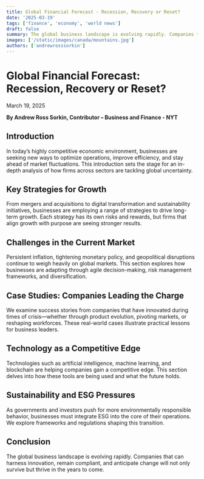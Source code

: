 ```yaml
---
title: Global Financial Forecast - Recession, Recovery or Reset?
date: '2025-03-19'
tags: ['finance', 'economy', 'world news']
draft: false
summary: The global business landscape is evolving rapidly. Companies that can harness innovation, remain compliant, and anticipate change will not only survive but thrive in the years to come.
images: ['/static/images/canada/mountains.jpg']
authors: ['andrewrosssorkin']
---
```


# Global Financial Forecast: Recession, Recovery or Reset?

March 19, 2025

**By Andrew Ross Sorkin, Contributor – Business and Finance - NYT**

## Introduction

In today’s highly competitive economic environment, businesses are seeking new ways to optimize operations, improve efficiency, and stay ahead of market fluctuations. This introduction sets the stage for an in-depth analysis of how firms across sectors are tackling global uncertainty.

## Key Strategies for Growth

From mergers and acquisitions to digital transformation and sustainability initiatives, businesses are employing a range of strategies to drive long-term growth. Each strategy has its own risks and rewards, but firms that align growth with purpose are seeing stronger results.

## Challenges in the Current Market

Persistent inflation, tightening monetary policy, and geopolitical disruptions continue to weigh heavily on global markets. This section explores how businesses are adapting through agile decision-making, risk management frameworks, and diversification.

## Case Studies: Companies Leading the Charge

We examine success stories from companies that have innovated during times of crisis—whether through product evolution, pivoting markets, or reshaping workforces. These real-world cases illustrate practical lessons for business leaders.

## Technology as a Competitive Edge

Technologies such as artificial intelligence, machine learning, and blockchain are helping companies gain a competitive edge. This section delves into how these tools are being used and what the future holds.

## Sustainability and ESG Pressures

As governments and investors push for more environmentally responsible behavior, businesses must integrate ESG into the core of their operations. We explore frameworks and regulations shaping this transition.

## Conclusion

The global business landscape is evolving rapidly. Companies that can harness innovation, remain compliant, and anticipate change will not only survive but thrive in the years to come.
